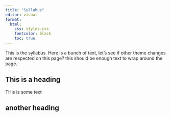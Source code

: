 ```yaml
---
title: "Syllabus"
editor: visual
format:
  html:
    css: styles.css
    fontcolor: black
    toc: true
---
```


This is the syllabus. Here is a bunch of text, let's see if other theme changes are respected on this page? this should be enough text to wrap around the page.

## This is a heading

THis is some text

## another heading
